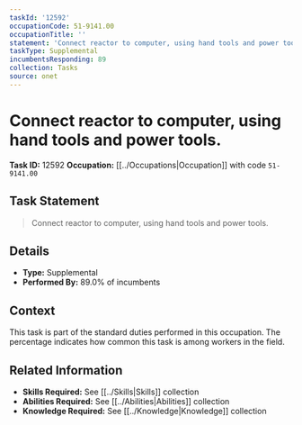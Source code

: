 ```yaml
---
taskId: '12592'
occupationCode: 51-9141.00
occupationTitle: ''
statement: 'Connect reactor to computer, using hand tools and power tools.'
taskType: Supplemental
incumbentsResponding: 89
collection: Tasks
source: onet
---
```

# Connect reactor to computer, using hand tools and power tools.

**Task ID:** 12592
**Occupation:** [[../Occupations|Occupation]] with code `51-9141.00`

## Task Statement

> Connect reactor to computer, using hand tools and power tools.

## Details

- **Type:** Supplemental
- **Performed By:** 89.0% of incumbents

## Context

This task is part of the standard duties performed in this occupation. The percentage indicates how common this task is among workers in the field.

## Related Information

- **Skills Required:** See [[../Skills|Skills]] collection
- **Abilities Required:** See [[../Abilities|Abilities]] collection
- **Knowledge Required:** See [[../Knowledge|Knowledge]] collection
